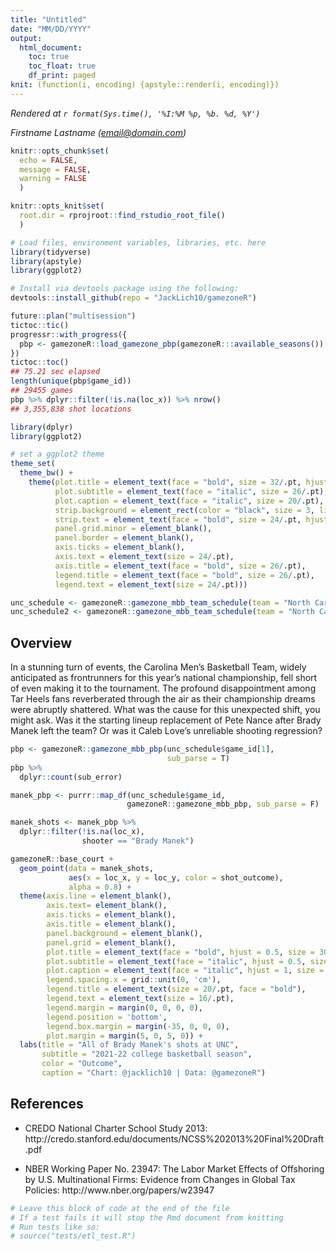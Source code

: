```yaml
---
title: "Untitled"
date: "MM/DD/YYYY"
output:
  html_document:
    toc: true
    toc_float: true
    df_print: paged
knit: (function(i, encoding) {apstyle::render(i, encoding)})
---
```

<!-- Timestamp: leave this in to automatically track when a file is rendered -->
*Rendered at `r format(Sys.time(), '%I:%M %p, %b. %d, %Y')`*

<!-- Contact info: leave author/reporter/editor contact info here -->
*Firstname Lastname (<email@domain.com>)*

```r
knitr::opts_chunk$set(
  echo = FALSE,
  message = FALSE,
  warning = FALSE
  )

knitr::opts_knit$set(
  root.dir = rprojroot::find_rstudio_root_file()
  )
```
```r
# Load files, environment variables, libraries, etc. here
library(tidyverse)
library(apstyle)
library(ggplot2)

# Install via devtools package using the following:
devtools::install_github(repo = "JackLich10/gamezoneR")

future::plan("multisession")
tictoc::tic()
progressr::with_progress({
  pbp <- gamezoneR::load_gamezone_pbp(gamezoneR:::available_seasons())
})
tictoc::toc()
## 75.21 sec elapsed
length(unique(pbp$game_id))
## 29455 games
pbp %>% dplyr::filter(!is.na(loc_x)) %>% nrow()
## 3,355,838 shot locations
```
```r
library(dplyr)
library(ggplot2)

# set a ggplot2 theme
theme_set(
  theme_bw() + 
    theme(plot.title = element_text(face = "bold", size = 32/.pt, hjust = 0), 
          plot.subtitle = element_text(face = "italic", size = 26/.pt), 
          plot.caption = element_text(face = "italic", size = 20/.pt), 
          strip.background = element_rect(color = "black", size = 3, linetype = "blank"),
          strip.text = element_text(face = "bold", size = 24/.pt, hjust = 0), 
          panel.grid.minor = element_blank(), 
          panel.border = element_blank(), 
          axis.ticks = element_blank(), 
          axis.text = element_text(size = 24/.pt), 
          axis.title = element_text(face = "bold", size = 26/.pt), 
          legend.title = element_text(face = "bold", size = 26/.pt), 
          legend.text = element_text(size = 24/.pt)))

unc_schedule <- gamezoneR::gamezone_mbb_team_schedule(team = "North Carolina", season = "2021-22")
unc_schedule2 <- gamezoneR::gamezone_mbb_team_schedule(team = "North Carolina", season = "2022-23")
```
## Overview

  In a stunning turn of events, the Carolina Men's Basketball Team, widely anticipated as frontrunners for this year's national championship, fell short of even making it to the tournament. The profound disappointment among Tar Heels fans reverberated through the air as their championship dreams were abruptly shattered.
  What was the cause for this unexpected shift, you might ask. Was it the starting lineup replacement of Pete Nance after Brady Manek left the team? Or was it Caleb Love's unreliable shooting regression?

```r
pbp <- gamezoneR::gamezone_mbb_pbp(unc_schedule$game_id[1],
                                   sub_parse = T)
pbp %>% 
  dplyr::count(sub_error)

manek_pbp <- purrr::map_df(unc_schedule$game_id, 
                          gamezoneR::gamezone_mbb_pbp, sub_parse = F)

manek_shots <- manek_pbp %>% 
  dplyr::filter(!is.na(loc_x),
                shooter == "Brady Manek")

gamezoneR::base_court +
  geom_point(data = manek_shots,
             aes(x = loc_x, y = loc_y, color = shot_outcome),
             alpha = 0.8) +
  theme(axis.line = element_blank(),
        axis.text= element_blank(),
        axis.ticks = element_blank(),
        axis.title = element_blank(),
        panel.background = element_blank(),
        panel.grid = element_blank(),
        plot.title = element_text(face = "bold", hjust = 0.5, size = 30/.pt, margin = margin(0, 0, 5, 0)),
        plot.subtitle = element_text(face = "italic", hjust = 0.5, size = 24/.pt),
        plot.caption = element_text(face = "italic", hjust = 1, size = 20/.pt, margin = margin(0, 0, 0, 0)),
        legend.spacing.x = grid::unit(0, 'cm'),
        legend.title = element_text(size = 20/.pt, face = "bold"), 
        legend.text = element_text(size = 16/.pt),
        legend.margin = margin(0, 0, 0, 0),
        legend.position = 'bottom',
        legend.box.margin = margin(-35, 0, 0, 0),
        plot.margin = margin(5, 0, 5, 0)) +
  labs(title = "All of Brady Manek's shots at UNC",
       subtitle = "2021-22 college basketball season",
       color = "Outcome",
       caption = "Chart: @jacklich10 | Data: @gamezoneR")
```
## References

<!-- This section is for including references to related material -->

- CREDO National Charter School Study 2013: http://credo.stanford.edu/documents/NCSS%202013%20Final%20Draft.pdf

- NBER Working Paper No. 23947: The Labor Market Effects of Offshoring by U.S. Multinational Firms: Evidence from Changes in Global Tax Policies: http://www.nber.org/papers/w23947

<!-- This section is for a tests code block -->

```r
# Leave this block of code at the end of the file
# If a test fails it will stop the Rmd document from knitting
# Run tests like so:
# source("tests/etl_test.R")
```

